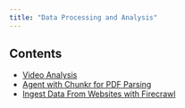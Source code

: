 ```yaml
---
title: "Data Processing and Analysis"
---
```


## Contents

- [Video Analysis](./video_analysis)
- [Agent with Chunkr for PDF Parsing](./agent_with_chunkr_for_pdf_parsing)
- [Ingest Data From Websites with Firecrawl](./ingest_data_from_websites_with_Firecrawl)
